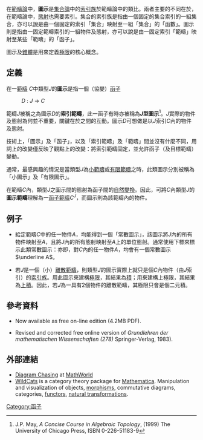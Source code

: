 {{More footnotes|time=2015-03-10T17:24:56+00:00}}
在[[範疇論|範疇論]]中，'''圖示'''是[[集合論|集合論]]中的[[索引族|索引族]]於範疇論中的類比。兩者主要的不同在於，在範疇論中，[[態射|態射]]也需要索引。集合的索引族是指由一個固定的集合索引的一組集合，亦可以說是由一個固定的索引「集合」映射至一組「集合」的「函數」。圖示則是指由一固定範疇索引的一組物件及態射，亦可以說是由一固定索引「範疇」映射至某些「範疇」的「函子」。

圖示及[[錐體_(範疇論)|錐體]]是用來定義[[極限_(範疇論)|極限]]的核心概念。

== 定義 ==

在一[[範疇_(數學)|範疇]] ''C''中類型''J''的'''圖示'''是指一個（協變）[[函子|函子]]
:''D'' : ''J'' → ''C''
範疇''J''被稱之為圖示''D''的'''索引範疇'''，此一函子有時亦被稱為'''''J''型圖示'''<ref>J.P. May, ''A Concise Course in Algebraic Topology'', (1999) The University of Chicago Press, ISBN 0-226-51183-9</ref>。''J''實際的物件及態射為何並不重要，關鍵在於之間的互動。圖示''D''可想做是以''J''索引''C''內的物件及態射。

技術上，「圖示」及「函子」，以及「索引範疇」及「範疇」間並沒有什麼不同，用詞上的改變僅反映了觀點上的改變：將索引範疇固定，並允許函子（及目標範疇）變動。

通常，最感興趣的情況是當類型''J''為[[小範疇|小範疇]]或[[有限集合|有限範疇]]之時，此類圖示分別被稱為「小圖示」及「有限圖示」。

在範疇''C''內，類型''J''之圖示間的態射為函子間的[[自然變換|自然變換]]。因此，可將''C''內類型''J''的'''圖示範疇'''理解為一[[函子範疇|函子範疇]]''C''<sup>''J''</sup>，而圖示則為該範疇內的物件。

== 例子 ==
* 給定範疇''C''中的任一物件''A''，均能得到一個「常數圖示」，該圖示將''J''內的所有物件映射至''A''，且將''J''內的所有態射映射至''A''上的單位態射。通常使用下標來標示此類常數圖示：亦即，對''C''內的任一物件<math>A</math>，均會有一個常數圖示<math>\underline A</math>。

* 若''J''是一個（小）[[離散範疇|離散範疇]]，則類型''J''的圖示實際上就只是個''C''內物件（由''J''索引）的[[索引族|索引族]]。用此圖示來建構[[極限_(範疇論)|極限]]，其結果為[[積_(範疇論)|積]]；用來建構上極限，其結果為[[上積|上積]]。因此，若''J''為一具有2個物件的離散範疇，其極限只會是個二元積。

== 參考資料 ==
{{reflist}}
*{{cite book | last = Adámek | first = Jiří | coauthors = Horst Herrlich, and George E. Strecker | year = 1990 | url = http://katmat.math.uni-bremen.de/acc/acc.pdf | title = Abstract and Concrete Categories | publisher = John Wiley & Sons | isbn = 0-471-60922-6 | access-date = 2014-02-04 | archive-date = 2015-04-21 | archive-url = https://web.archive.org/web/20150421081851/http://katmat.math.uni-bremen.de/acc/acc.pdf | dead-url = no }} Now available as free on-line edition (4.2MB PDF).
* {{Cite book| last1=Barr| first1=Michael| authorlink1=Michael Barr (mathematician)| last2=Wells| first2=Charles| authorlink2=Charles Wells (mathematician)| year=2002| title=Toposes, Triples and Theories| url=http://www.tac.mta.ca/tac/reprints/articles/12/tr12.pdf| isbn=0-387-96115-1| access-date=2014-02-04| archive-date=2020-11-25| archive-url=https://web.archive.org/web/20201125155210/http://www.tac.mta.ca/tac/reprints/articles/12/tr12.pdf| dead-url=no}} Revised and corrected free online version of ''Grundlehren der mathematischen Wissenschaften (278)'' Springer-Verlag, 1983).

== 外部連結 ==
* [http://mathworld.wolfram.com/DiagramChasing.html Diagram Chasing] {{Wayback|url=http://mathworld.wolfram.com/DiagramChasing.html |date=20201122233710 }} at [[MathWorld|MathWorld]]
* [http://wildcatsformma.wordpress.com WildCats] {{Wayback|url=http://wildcatsformma.wordpress.com/ |date=20210101171045 }} is a category theory package for [[Mathematica|Mathematica]]. Manipulation and visualization of objects, [[morphism|morphism]]s, commutative diagrams, categories, [[functor|functor]]s, [[natural_transformation|natural transformation]]s.

[[Category:函子|Category:函子]]